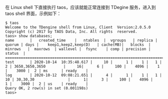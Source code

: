 在 Linux shell 下直接执行 taos，应该就能正常连接到 TDegine 服务，进入到 taos shell 界面，示例如下：

```mysql
$ taos
Welcome to the TDengine shell from Linux, Client  Version:2.0.5.0
Copyright (c) 2017 by TAOS Data, Inc. All rights  reserved.
taos> show databases;
name       |   created_time    |   ntables  |  vgroups   | replica | quorum | days |    keep1,keep2,keep(D)   | cache(MB)|   blocks  |  minrows   |  maxrows  | wallevel |  fsync    | comp | precision |    status  |
=========================================================================================================================================================================================================================
test       | 2020-10-14  10:35:48.617 |     10 |      1 |    1 |   1 |     2 | 3650,3650,3650        |     16|      6 |     100 |    4096 |    1 |    3000 |  2 | ms      | ready    |
log        | 2020-10-12  09:08:21.651 |      4 |      1 |    1 |   1 |   10 | 30,30,30               |      1|      3 |     100 |    4096 |    1 |    3000 |  2 | us    | ready    |
Query OK, 2 row(s) in set (0.001198s)
taos>
```
